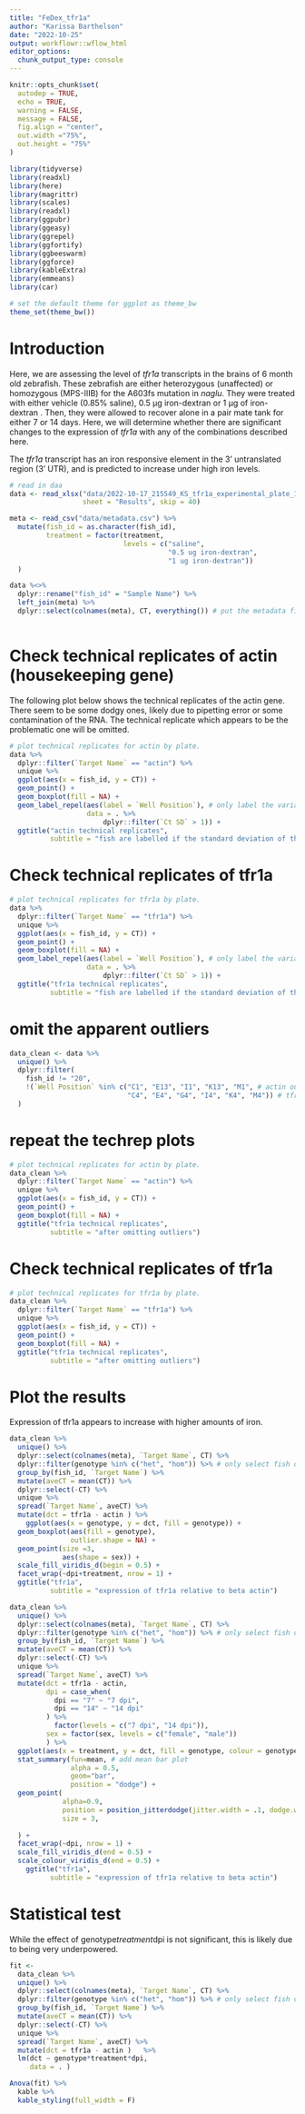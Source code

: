 ```yaml
---
title: "FeDex_tfr1a"
author: "Karissa Barthelson"
date: "2022-10-25"
output: workflowr::wflow_html
editor_options:
  chunk_output_type: console
---
```


```r
knitr::opts_chunk$set(
  autodep = TRUE,
  echo = TRUE,
  warning = FALSE,
  message = FALSE,
  fig.align = "center", 
  out.width ="75%", 
  out.height = "75%"
)
```

```r
library(tidyverse)
library(readxl)
library(here)
library(magrittr)
library(scales)
library(readxl)
library(ggpubr)
library(ggeasy)
library(ggrepel)
library(ggfortify)
library(ggbeeswarm)
library(ggforce)
library(kableExtra)
library(emmeans)
library(car)

# set the default theme for ggplot as theme_bw
theme_set(theme_bw())
```

# Introduction

Here, we are assessing the level of *tfr1a* transcripts in the brains of 6 month old zebrafish. These zebrafish are either heterozygous (unaffected) or homozygous (MPS-IIIB) for the A603fs mutation in *naglu*. They were treated with either vehicle (0.85% saline), 0.5 μg iron-dextran or 1 μg of iron-dextran . Then, they were allowed to recover alone in a pair mate tank for either 7 or 14 days. Here, we will determine whether there are significant changes to the expression of *tfr1a* with any of the combinations described here. 

The *tfr1a* transcript has an iron responsive element in the 3' untranslated region (3' UTR), and is predicted to increase under high iron levels. 

```r
# read in daa
data <- read_xlsx("data/2022-10-17_215549_KS_tfr1a_experimental_plate_1_384well.xlsx", 
                  sheet = "Results", skip = 40) 

meta <- read_csv("data/metadata.csv") %>% 
  mutate(fish_id = as.character(fish_id), 
         treatment = factor(treatment, 
                            levels = c("saline", 
                                       "0.5 ug iron-dextran", 
                                       "1 ug iron-dextran"))
  )

data %<>%  
  dplyr::rename("fish_id" = "Sample Name") %>% 
  left_join(meta) %>% 
  dplyr::select(colnames(meta), CT, everything()) # put the metadata first for easy viewing
  
```


# Check technical replicates of actin (housekeeping gene)

The following plot below shows the technical replicates of the actin gene. There seem to be some dodgy ones, likely due to pipetting error or some contamination of the RNA. The technical replicate which appears to be the problematic one will be omitted. 

```r
# plot technical replicates for actin by plate. 
data %>% 
  dplyr::filter(`Target Name` == "actin") %>% 
  unique %>% 
  ggplot(aes(x = fish_id, y = CT)) + 
  geom_point() +
  geom_boxplot(fill = NA) +
  geom_label_repel(aes(label = `Well Position`), # only label the variable fish
                   data = . %>% 
                       dplyr::filter(`Ct SD` > 1)) +
  ggtitle("actin technical replicates", 
          subtitle = "fish are labelled if the standard deviation of the tech reps is > 1")
```


# Check technical replicates of tfr1a
```r
# plot technical replicates for tfr1a by plate. 
data %>% 
  dplyr::filter(`Target Name` == "tfr1a") %>% 
  unique %>% 
  ggplot(aes(x = fish_id, y = CT)) + 
  geom_point() +
  geom_boxplot(fill = NA) +
  geom_label_repel(aes(label = `Well Position`), # only label the variable fish
                   data = . %>% 
                       dplyr::filter(`Ct SD` > 1)) +
  ggtitle("tfr1a technical replicates", 
          subtitle = "fish are labelled if the standard deviation of the tech reps is > 1")
```

# omit the apparent outliers
```r
data_clean <- data %>% 
  unique() %>% 
  dplyr::filter(
    fish_id != "20", 
    !(`Well Position` %in% c("C1", "E13", "I1", "K13", "M1", # actin outliers
                             "C4", "E4", "G4", "I4", "K4", "M4")) # tfr1a outliers
  )
```

# repeat the techrep plots

```r
# plot technical replicates for actin by plate. 
data_clean %>% 
  dplyr::filter(`Target Name` == "actin") %>% 
  unique %>% 
  ggplot(aes(x = fish_id, y = CT)) + 
  geom_point() +
  geom_boxplot(fill = NA) +
  ggtitle("tfr1a technical replicates", 
          subtitle = "after omitting outliers") 
```


# Check technical replicates of tfr1a
```r
# plot technical replicates for tfr1a by plate. 
data_clean %>% 
  dplyr::filter(`Target Name` == "tfr1a") %>% 
  unique %>% 
  ggplot(aes(x = fish_id, y = CT)) + 
  geom_point() +
  geom_boxplot(fill = NA) +  
  ggtitle("tfr1a technical replicates", 
          subtitle = "after omitting outliers")
```

# Plot the results 

Expression of tfr1a appears to increase with higher amounts of iron. 


```r
data_clean %>% 
  unique() %>% 
  dplyr::select(colnames(meta), `Target Name`, CT) %>% 
  dplyr::filter(genotype %in% c("het", "hom")) %>% # only select fish of interest
  group_by(fish_id, `Target Name`) %>% 
  mutate(aveCT = mean(CT)) %>% 
  dplyr::select(-CT) %>% 
  unique %>% 
  spread(`Target Name`, aveCT) %>% 
  mutate(dct = tfr1a - actin ) %>% 
    ggplot(aes(x = genotype, y = dct, fill = genotype)) +
  geom_boxplot(aes(fill = genotype), 
               outlier.shape = NA) +
  geom_point(size =3, 
             aes(shape = sex)) +
  scale_fill_viridis_d(begin = 0.5) +
  facet_wrap(~dpi+treatment, nrow = 1) +
  ggtitle("tfr1a", 
          subtitle = "expression of tfr1a relative to beta actin") 

data_clean %>% 
  unique() %>% 
  dplyr::select(colnames(meta), `Target Name`, CT) %>% 
  dplyr::filter(genotype %in% c("het", "hom")) %>% # only select fish of interest
  group_by(fish_id, `Target Name`) %>% 
  mutate(aveCT = mean(CT)) %>% 
  dplyr::select(-CT) %>% 
  unique %>% 
  spread(`Target Name`, aveCT) %>% 
  mutate(dct = tfr1a - actin, 
         dpi = case_when(
           dpi == "7" ~ "7 dpi",
           dpi == "14" ~ "14 dpi"
         ) %>% 
           factor(levels = c("7 dpi", "14 dpi")), 
         sex = factor(sex, levels = c("female", "male"))
         ) %>% 
  ggplot(aes(x = treatment, y = dct, fill = genotype, colour = genotype)) +
  stat_summary(fun=mean, # add mean bar plot
               alpha = 0.5,
               geom="bar", 
               position = "dodge") +
  geom_point(
             alpha=0.9, 
             position = position_jitterdodge(jitter.width = .1, dodge.width = 1),
             size = 3,
             
  ) +
  facet_wrap(~dpi, nrow = 1) +
  scale_fill_viridis_d(end = 0.5) +
  scale_colour_viridis_d(end = 0.5) +
    ggtitle("tfr1a", 
          subtitle = "expression of tfr1a relative to beta actin") 
```


# Statistical test

While the effect of genotype*treatment*dpi is not significant, this is likely due to being very underpowered. 

```r

fit <- 
  data_clean %>% 
  unique() %>% 
  dplyr::select(colnames(meta), `Target Name`, CT) %>% 
  dplyr::filter(genotype %in% c("het", "hom")) %>% # only select fish of interest
  group_by(fish_id, `Target Name`) %>% 
  mutate(aveCT = mean(CT)) %>% 
  dplyr::select(-CT) %>% 
  unique %>% 
  spread(`Target Name`, aveCT) %>% 
  mutate(dct = tfr1a - actin )   %>% 
  lm(dct ~ genotype*treatment*dpi, 
     data = . )

Anova(fit) %>%
  kable %>% 
  kable_styling(full_width = F)

```


